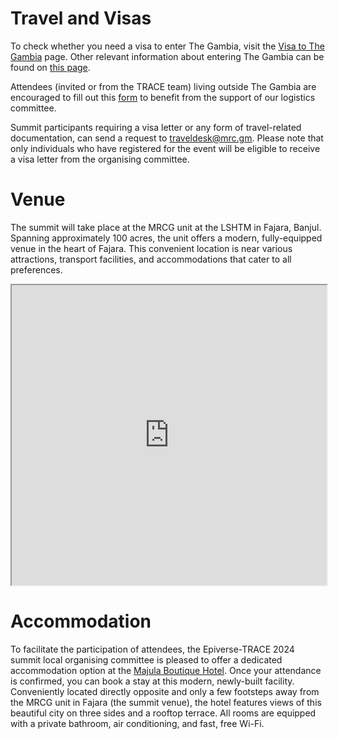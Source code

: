 # Travel and Visas

To check whether you need a visa to enter The Gambia, visit the [Visa to The Gambia](https://gambiaembassy.eu/wp-content/uploads/2019/02/Visa-List.pdf) page. Other relevant information about entering The Gambia can be found on [this page](https://www.gov.uk/foreign-travel-advice/the-gambia/entry-requirements).

Attendees (invited or from the TRACE team) living outside The Gambia are encouraged to fill out this [form](https://forms.office.com/e/WnGLvkHEN4) to benefit from the support of our logistics committee.

Summit participants requiring a visa letter or any form of travel-related documentation, can send a request to [traveldesk\@mrc.gm](mailto:traveldesk@mrc.gm). Please note that only individuals who have registered for the event will be eligible to receive a visa letter from the organising committee.

# Venue

The summit will take place at the MRCG unit at the LSHTM in Fajara, Banjul. Spanning approximately 100 acres, the unit offers a modern, fully-equipped venue in the heart of Fajara. This convenient location is near various attractions, transport facilities, and accommodations that cater to all preferences.

<iframe src="https://www.google.com/maps/d/u/0/embed?mid=1dV4ybCwRhZEXvbq5XZXWZ2cFmI_0EQ0&amp;ehbc=2E312F&amp;noprof=1" width="100%" height="480">

</iframe>

# Accommodation

To facilitate the participation of attendees, the Epiverse-TRACE 2024 summit local organising committee is pleased to offer a dedicated accommodation option at the [Majula Boutique Hotel](https://www.majulaboutiquehotel.com/). Once your attendance is confirmed, you can book a stay at this modern, newly-built facility. Conveniently located directly opposite and only a few footsteps away from the MRCG unit in Fajara (the summit venue), the hotel features views of this beautiful city on three sides and a rooftop terrace. All rooms are equipped with a private bathroom, air conditioning, and fast, free Wi-Fi.
